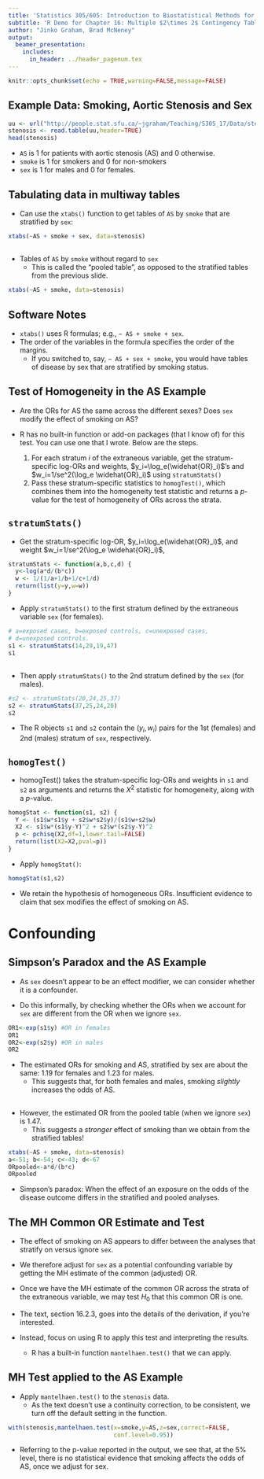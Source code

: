 ```yaml
---
title: 'Statistics 305/605: Introduction to Biostatistical Methods for Health Sciences'
subtitle: 'R Demo for Chapter 16: Multiple $2\times 2$ Contingency Tables'
author: "Jinko Graham, Brad McNeney"
output: 
  beamer_presentation:
    includes:
      in_header: ../header_pagenum.tex
---
```


```r
knitr::opts_chunk$set(echo = TRUE,warning=FALSE,message=FALSE)
```


## Example Data: Smoking, Aortic Stenosis and Sex   

\scriptsize

```r
uu <- url("http://people.stat.sfu.ca/~jgraham/Teaching/S305_17/Data/sten.txt")
stenosis <- read.table(uu,header=TRUE)
head(stenosis)
```

\normalsize

* `AS` is 1 for patients with aortic stenosis (AS)
and 0 otherwise.
* `smoke` is 1 for smokers and 0 for non-smokers
* `sex` is 1 for males and 0 for females.


## Tabulating data in multiway tables

* Can use the `xtabs()` function to get tables of `AS` by `smoke` that are stratified by `sex`:

\scriptsize

```r
xtabs(~AS + smoke + sex, data=stenosis)
```

##

* Tables of `AS` by `smoke` without regard to `sex`
    + This is called the "pooled table", as opposed
    to the stratified tables from the previous slide.

\scriptsize

```r
xtabs(~AS + smoke, data=stenosis)
```


## Software Notes

* `xtabs()` uses R formulas; e.g., `~ AS + smoke + sex`.
* The order of the variables in the formula specifies the 
order of the margins. 
    + If you switched to, say, `~ AS + sex + smoke`, 
    you would have tables of disease by sex that are stratified by 
    smoking status.


## Test of Homogeneity in the AS Example

* Are the ORs for AS the same across the different sexes? 
Does `sex` modify the effect of smoking on AS?

* R has no built-in function or add-on packages (that I know of) for this test.  You can use one that I wrote. Below are the steps.
    1. For each stratum $i$ of the extraneous variable, get the stratum-specific log-ORs and weights,
    $y_i=\log_e(\widehat{OR}_i)$'s and $w_i=1/se^2(\log_e \widehat{OR}_i)$ using ```stratumStats()```
    2. Pass these stratum-specific statistics to ```homogTest()```,
    which combines them into the homogeneity test 
    statistic and returns a $p$-value for the test of homogeneity 
    of ORs across the strata.

## ```stratumStats()```

* Get the stratum-specific log-OR, $y_i=\log_e(\widehat{OR}_i)$,
and weight $w_i=1/se^2(\log_e \widehat{OR}_i)$,

\scriptsize
```r
stratumStats <- function(a,b,c,d) {
  y<-log(a*d/(b*c))
  w <- 1/(1/a+1/b+1/c+1/d)
  return(list(y=y,w=w))
}
```
\normalsize

* Apply ```stratumStats()``` to the first stratum defined by the 
extraneous variable ```sex``` (for females).

\scriptsize
```r
# a=exposed cases, b=exposed controls, c=unexposed cases,
# d=unexposed controls.
s1 <- stratumStats(14,29,19,47) 
s1
```
\normalsize

## 

* Then apply ```stratumStats()``` to the 2nd stratum defined by the  ```sex``` (for males).

\scriptsize
```r
#s2 <- stratumStats(20,24,25,37)
s2 <- stratumStats(37,25,24,20)
s2
```


\normalsize

*  The R objects ```s1``` and ```s2```
contain the $(y_i, w_i)$ pairs
for the 1st (females) and 2nd (males) stratum of ```sex```, respectively.


## ```homogTest()```

\small 

* homogTest() takes the stratum-specific log-ORs and weights 
in ```s1``` and ```s2``` as arguments and
returns the $X^2$ statistic for homogeneity, along with a $p$-value.

\scriptsize

```r
homogStat <- function(s1, s2) {
  Y <- (s1$w*s1$y + s2$w*s2$y)/(s1$w+s2$w)
  X2 <- s1$w*(s1$y-Y)^2 + s2$w*(s2$y-Y)^2
  p <- pchisq(X2,df=1,lower.tail=FALSE)
  return(list(X2=X2,pval=p))
}
```

\small
\vspace*{-0.2in}

* Apply ```homogStat()```:

\scriptsize

```r
homogStat(s1,s2)
```

\small
\vspace*{-0.2in}

* We retain the hypothesis of homogeneous ORs.  Insufficient evidence to claim that sex modifies the effect of smoking on AS.
    
# Confounding

## Simpson's Paradox and the AS Example

* As ```sex``` doesn't appear to be an effect
modifier, we can consider whether it is a confounder.

* Do this informally, by checking whether the ORs when we account for ```sex``` are different from the OR when we ignore ```sex```.

\scriptsize
```r
OR1<-exp(s1$y) #OR in females
OR1
OR2<-exp(s2$y) #OR in males
OR2
```

\normalsize

* The estimated ORs for smoking and AS, stratified by
sex are about the same: 1.19 for females and 1.23 for males.
    + This suggests that, for both females and males, smoking _slightly_ increases the odds of AS.


## 

* However, the estimated OR from the pooled table (when we ignore ```sex```) is 1.47.
    + This suggests a _stronger_ effect of smoking than
    we obtain from the stratified tables!
    
\scriptsize

```r
xtabs(~AS + smoke, data=stenosis)
a<-51; b<-54; c<-43; d<-67
ORpooled<-a*d/(b*c)
ORpooled
```

\normalsize 

* Simpson's paradox: When the effect of an exposure on the odds of the disease outcome differs in the stratified and pooled
analyses.
    
## The MH Common OR Estimate and Test

* The effect of smoking on AS appears to differ between the analyses
that stratify on versus ignore ```sex```.

* We therefore adjust for ```sex``` as a potential confounding variable
by getting the MH estimate of the common (adjusted) OR.

* Once we have the MH estimate of the common OR across the strata of the extraneous variable, we may test $H_0$ that this common OR is one.

* The text, section 16.2.3, goes into the details
of the derivation, if you're interested. 

* Instead, focus on using R to apply this test and interpreting the results.
    + R has a built-in function `mantelhaen.test()` that we can apply.
    

## MH Test applied to the AS Example

* Apply `mantelhaen.test()` to the 
`stenosis` data.
    + As the text doesn't use a continuity correction, to be consistent, we turn off the default setting in the function. 

\scriptsize

```r
with(stenosis,mantelhaen.test(x=smoke,y=AS,z=sex,correct=FALSE,
                              conf.level=0.95))
```

\normalsize

* Referring to the p-value reported in the output, we see that, at the 5% level, there is no statistical evidence that smoking affects the odds
of AS, once we adjust for sex.

